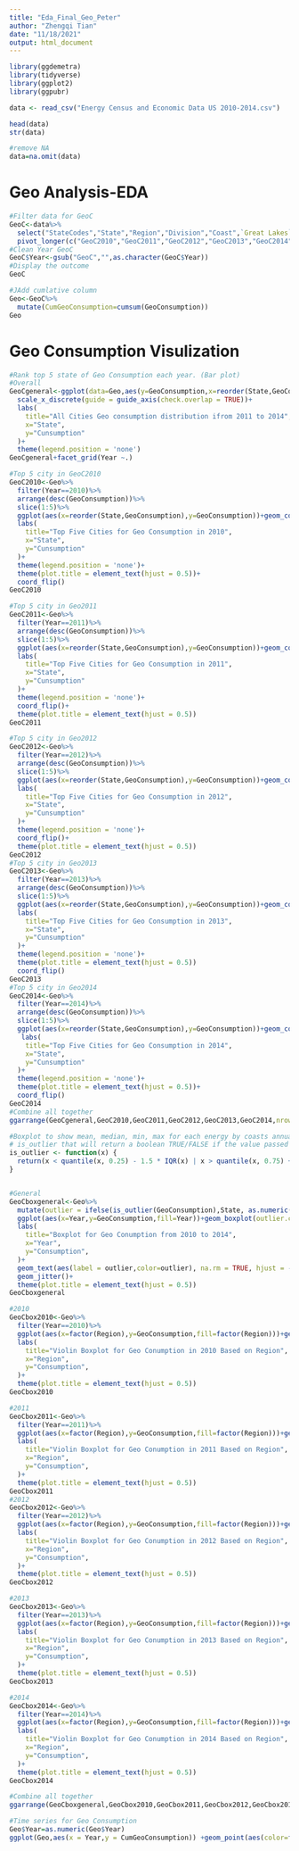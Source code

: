 ```yaml
---
title: "Eda_Final_Geo_Peter"
author: "Zhengqi Tian"
date: "11/18/2021"
output: html_document
---
```



```r
library(ggdemetra)
library(tidyverse)
library(ggplot2)
library(ggpubr)
```

```r
data <- read_csv("Energy Census and Economic Data US 2010-2014.csv")
```

```r
head(data)
str(data)
```
```r
#remove NA
data=na.omit(data)
```
# Geo Analysis-EDA
```r
#Filter data for GeoC
GeoC<-data%>%
  select("StateCodes","State","Region","Division","Coast",`Great Lakes`,"GeoC2010","GeoC2011","GeoC2012","GeoC2013","GeoC2014")%>%
  pivot_longer(c("GeoC2010","GeoC2011","GeoC2012","GeoC2013","GeoC2014"), names_to = "Year", values_to = "GeoConsumption")
#Clean Year GeoC
GeoC$Year<-gsub("GeoC","",as.character(GeoC$Year))
#Display the outcome
GeoC

```

```r
#JAdd cumlative column
Geo<-GeoC%>%
  mutate(CumGeoConsumption=cumsum(GeoConsumption))
Geo
```

# Geo Consumption Visulization
```r
#Rank top 5 state of Geo Consumption each year. (Bar plot)
#Overall
GeoCgeneral<-ggplot(data=Geo,aes(y=GeoConsumption,x=reorder(State,GeoConsumption)))+geom_col(aes(fill=State))+
  scale_x_discrete(guide = guide_axis(check.overlap = TRUE))+
  labs(
    title="All Cities Geo consumption distribution ifrom 2011 to 2014",
    x="State",
    y="Cunsumption"
  )+
  theme(legend.position = 'none')
GeoCgeneral+facet_grid(Year ~.)

#Top 5 city in GeoC2010
GeoC2010<-Geo%>%
  filter(Year==2010)%>%
  arrange(desc(GeoConsumption))%>%
  slice(1:5)%>%
  ggplot(aes(x=reorder(State,GeoConsumption),y=GeoConsumption))+geom_col(aes(fill=State))+
  labs(
    title="Top Five Cities for Geo Consumption in 2010",
    x="State",
    y="Cunsumption"
  )+
  theme(legend.position = 'none')+
  theme(plot.title = element_text(hjust = 0.5))+
  coord_flip()
GeoC2010

#Top 5 city in Geo2011
GeoC2011<-Geo%>%
  filter(Year==2011)%>%
  arrange(desc(GeoConsumption))%>%
  slice(1:5)%>%
  ggplot(aes(x=reorder(State,GeoConsumption),y=GeoConsumption))+geom_col(aes(fill=State))+
  labs(
    title="Top Five Cities for Geo Consumption in 2011",
    x="State",
    y="Cunsumption"
  )+
  theme(legend.position = 'none')+
  coord_flip()+
  theme(plot.title = element_text(hjust = 0.5)) 
GeoC2011

#Top 5 city in Geo2012
GeoC2012<-Geo%>%
  filter(Year==2012)%>%
  arrange(desc(GeoConsumption))%>%
  slice(1:5)%>%
  ggplot(aes(x=reorder(State,GeoConsumption),y=GeoConsumption))+geom_col(aes(fill=State))+
  labs(
    title="Top Five Cities for Geo Consumption in 2012",
    x="State",
    y="Cunsumption"
  )+
  theme(legend.position = 'none')+
  coord_flip()+
  theme(plot.title = element_text(hjust = 0.5)) 
GeoC2012
#Top 5 city in Geo2013
GeoC2013<-Geo%>%
  filter(Year==2013)%>%
  arrange(desc(GeoConsumption))%>%
  slice(1:5)%>%
  ggplot(aes(x=reorder(State,GeoConsumption),y=GeoConsumption))+geom_col(aes(fill=State))+
  labs(
    title="Top Five Cities for Geo Consumption in 2013",
    x="State",
    y="Cunsumption"
  )+
  theme(legend.position = 'none')+
  theme(plot.title = element_text(hjust = 0.5)) 
  coord_flip()
GeoC2013
#Top 5 city in Geo2014
GeoC2014<-Geo%>%
  filter(Year==2014)%>%
  arrange(desc(GeoConsumption))%>%
  slice(1:5)%>%
  ggplot(aes(x=reorder(State,GeoConsumption),y=GeoConsumption))+geom_col(aes(fill=State))+
   labs(
    title="Top Five Cities for Geo Consumption in 2014",
    x="State",
    y="Cunsumption"
  )+
  theme(legend.position = 'none')+
  theme(plot.title = element_text(hjust = 0.5))+
  coord_flip()
GeoC2014
#Combine all together
ggarrange(GeoCgeneral,GeoC2010,GeoC2011,GeoC2012,GeoC2013,GeoC2014,nrow=2,ncol=3)
```

```r
#Boxplot to show mean, median, min, max for each energy by coasts annually
# is_outlier that will return a boolean TRUE/FALSE if the value passed to it is an outlier. 
is_outlier <- function(x) {
  return(x < quantile(x, 0.25) - 1.5 * IQR(x) | x > quantile(x, 0.75) + 1.5* IQR(x))
}


#General
GeoCboxgeneral<-Geo%>%
  mutate(outlier = ifelse(is_outlier(GeoConsumption),State, as.numeric(NA))) %>%
  ggplot(aes(x=Year,y=GeoConsumption,fill=Year))+geom_boxplot(outlier.colour="red", outlier.shape=8, outlier.size=4)+
  labs(
    title="Boxplot for Geo Conumption from 2010 to 2014",
    x="Year",
    y="Consumption",
  )+
  geom_text(aes(label = outlier,color=outlier), na.rm = TRUE, hjust = -0.5)+
  geom_jitter()+
  theme(plot.title = element_text(hjust = 0.5))
GeoCboxgeneral

#2010
GeoCbox2010<-Geo%>%
  filter(Year==2010)%>%
  ggplot(aes(x=factor(Region),y=GeoConsumption,fill=factor(Region)))+geom_violin()+
  labs(
    title="Violin Boxplot for Geo Conumption in 2010 Based on Region",
    x="Region",
    y="Consumption",
  )+
  theme(plot.title = element_text(hjust = 0.5))
GeoCbox2010

#2011
GeoCbox2011<-Geo%>%
  filter(Year==2011)%>%
  ggplot(aes(x=factor(Region),y=GeoConsumption,fill=factor(Region)))+geom_violin()+
  labs(
    title="Violin Boxplot for Geo Conumption in 2011 Based on Region",
    x="Region",
    y="Consumption",
  )+
  theme(plot.title = element_text(hjust = 0.5))
GeoCbox2011
#2012
GeoCbox2012<-Geo%>%
  filter(Year==2012)%>%
  ggplot(aes(x=factor(Region),y=GeoConsumption,fill=factor(Region)))+geom_violin()+
  labs(
    title="Violin Boxplot for Geo Conumption in 2012 Based on Region",
    x="Region",
    y="Consumption",
  )+
  theme(plot.title = element_text(hjust = 0.5))
GeoCbox2012

#2013
GeoCbox2013<-Geo%>%
  filter(Year==2013)%>%
  ggplot(aes(x=factor(Region),y=GeoConsumption,fill=factor(Region)))+geom_violin()+
  labs(
    title="Violin Boxplot for Geo Conumption in 2013 Based on Region",
    x="Region",
    y="Consumption",
  )+
  theme(plot.title = element_text(hjust = 0.5))
GeoCbox2013

#2014
GeoCbox2014<-Geo%>%
  filter(Year==2014)%>%
  ggplot(aes(x=factor(Region),y=GeoConsumption,fill=factor(Region)))+geom_violin()+
  labs(
    title="Violin Boxplot for Geo Conumption in 2014 Based on Region",
    x="Region",
    y="Consumption",
  )+
  theme(plot.title = element_text(hjust = 0.5))
GeoCbox2014

#Combine all together
ggarrange(GeoCboxgeneral,GeoCbox2010,GeoCbox2011,GeoCbox2012,GeoCbox2013,GeoCbox2014,nrow=2,ncol=3)

```

```r
#Time series for Geo Consumption
Geo$Year=as.numeric(Geo$Year)
ggplot(Geo,aes(x = Year,y = CumGeoConsumption)) +geom_point(aes(color=factor(State))) +geom_line(aes(color=factor(State))) 

```